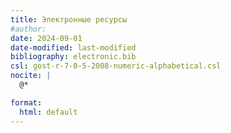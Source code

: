 ```yaml
---
title: Электронные ресурсы
#author:
date: 2024-09-01
date-modified: last-modified
bibliography: electronic.bib
csl: gost-r-7-0-5-2008-numeric-alphabetical.csl
nocite: |
  @*

format:
  html: default
---
```


::: {#refs}
:::

